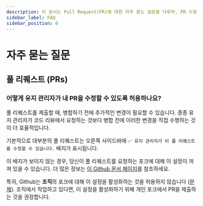 ```yaml
---
description: 이 문서는 Pull Request(PR)에 대한 자주 묻는 질문을 다루며, PR 수정 권한 부여 방법 등을 설명합니다.
sidebar_label: FAQ
sidebar_position: 6
---
```


# 자주 묻는 질문

## 풀 리퀘스트 (PRs)

### 어떻게 유지 관리자가 내 PR을 수정할 수 있도록 허용하나요?

풀 리퀘스트를 제출할 때, 병합하기 전에 추가적인 변경이 필요할 수 있습니다. 종종 유지 관리자가 코드 리뷰에서 요청하는 것보다 병합 전에 이러한 변경을 직접 수행하는 것이 더 효율적입니다.

기본적으로 대부분의 풀 리퀘스트는 오른쪽 사이드바에 
`✅ 유지 관리자가 이 풀 리퀘스트를 수정할 수 있습니다.` 
배지가 표시됩니다.

이 배지가 보이지 않는 경우, 당신이 풀 리퀘스트를 요청하는 포크에 대해 이 설정이 꺼져 있을 수 있습니다. 더 많은 정보는 [이 Github 문서 페이지](https://docs.github.com/en/pull-requests/collaborating-with-pull-requests/working-with-forks/allowing-changes-to-a-pull-request-branch-created-from-a-fork)를 참조하세요.

특히, Github는 **조직**의 포크에 대해 이 설정을 활성화하는 것을 허용하지 않습니다 ([문제](https://github.com/orgs/community/discussions/5634)). 조직에서 작업하고 있다면, 이 설정을 활성화하기 위해 개인 포크에서 PR을 제출하는 것을 권장합니다.